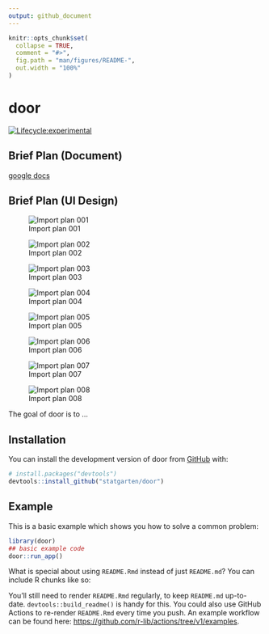 ```yaml
---
output: github_document
---
```


<!-- README.md is generated from README.Rmd. Please edit that file -->

```r
knitr::opts_chunk$set(
  collapse = TRUE,
  comment = "#>",
  fig.path = "man/figures/README-",
  out.width = "100%"
)
```

# door

<!-- badges: start -->
    
[![Lifecycle:experimental](https://img.shields.io/badge/lifecycle-experimental-orange.svg)](https://lifecycle.r-lib.org/articles/stages.html#experimental)
                                                                                        <!-- badges: end -->

## Brief Plan (Document)

[google docs](https://docs.google.com/document/d/1spvHMKAeZqtVlwB3mpOnxBor37mqt6d_-EJyUbdJRqM/edit)

## Brief Plan (UI Design)

![Import plan 001](https://user-images.githubusercontent.com/6457691/169475152-de090c90-7150-46e3-a616-c32f9529c39a.png)

![Import plan 002](https://user-images.githubusercontent.com/6457691/169475165-51271dff-bef6-419e-bd00-146a39bf0505.png)

![Import plan 003](https://user-images.githubusercontent.com/6457691/169475168-ff9ac032-e2b4-4653-bb90-6b5b86949872.png)

![Import plan 004](https://user-images.githubusercontent.com/6457691/169475172-27c9ef35-54b3-45f0-9002-e2a80849bf97.png)

![Import plan 005](https://user-images.githubusercontent.com/6457691/169475175-14d48d4c-ff94-4108-a238-4fc0ac515fd3.png)

![Import plan 006](https://user-images.githubusercontent.com/6457691/169475178-a997c22c-c5c7-4e25-8505-2df08dd9085b.png)

![Import plan 007](https://user-images.githubusercontent.com/6457691/169475180-e521721a-2cf9-4142-90ce-18fab92f994e.png)

![Import plan 008](https://user-images.githubusercontent.com/6457691/169475181-19c526da-b0f5-4200-aea0-0460ec51928a.png)
            
                                                                                        
The goal of door is to ...

## Installation

You can install the development version of door from [GitHub](https://github.com/) with:

``` r
# install.packages("devtools")
devtools::install_github("statgarten/door")
```

## Example

This is a basic example which shows you how to solve a common problem:

```r
library(door)
## basic example code
door::run_app()
```

What is special about using `README.Rmd` instead of just `README.md`? You can include R chunks like so:

You'll still need to render `README.Rmd` regularly, to keep `README.md` up-to-date. `devtools::build_readme()` is handy for this. You could also use GitHub Actions to re-render `README.Rmd` every time you push. An example workflow can be found here: <https://github.com/r-lib/actions/tree/v1/examples>.


